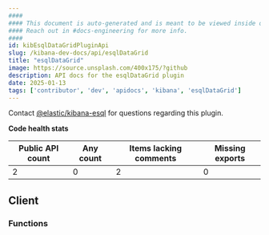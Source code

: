 ```yaml
---
####
#### This document is auto-generated and is meant to be viewed inside our experimental, new docs system.
#### Reach out in #docs-engineering for more info.
####
id: kibEsqlDataGridPluginApi
slug: /kibana-dev-docs/api/esqlDataGrid
title: "esqlDataGrid"
image: https://source.unsplash.com/400x175/?github
description: API docs for the esqlDataGrid plugin
date: 2025-01-13
tags: ['contributor', 'dev', 'apidocs', 'kibana', 'esqlDataGrid']
---
```




Contact [@elastic/kibana-esql](https://github.com/orgs/elastic/teams/kibana-esql) for questions regarding this plugin.

**Code health stats**

| Public API count  | Any count | Items lacking comments | Missing exports |
|-------------------|-----------|------------------------|-----------------|
| 2 | 0 | 2 | 0 |

## Client

### Functions
<DocDefinitionList data={esqlDataGridObj.client.functions}/>

